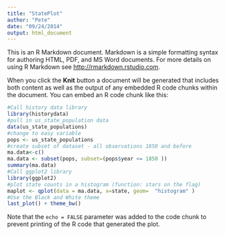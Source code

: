 ```yaml
---
title: "StatePlot"
author: "Pete"
date: "09/24/2014"
output: html_document
---
```


This is an R Markdown document. Markdown is a simple formatting syntax for authoring HTML, PDF, and MS Word documents. For more details on using R Markdown see <http://rmarkdown.rstudio.com>.

When you click the **Knit** button a document will be generated that includes both content as well as the output of any embedded R code chunks within the document. You can embed an R code chunk like this:

```r
#Call history data library
library(historydata)
#pull in us_state_population data
data(us_state_populations)
#change to easy variable
pops <- us_state_populations
#create subset of dataset - all observations 1850 and before
ma.data<-c()
ma.data <- subset(pops, subset=(pops$year <= 1850 ))
summary(ma.data)
#Call ggplot2 library
library(ggplot2)
#plot state counts in a histogram (function: stars on the flag)
maplot <- qplot(data = ma.data, x=state, geom=  "histogram" )
#Use the Black and White theme
last_plot() + theme_bw()

```


Note that the `echo = FALSE` parameter was added to the code chunk to prevent printing of the R code that generated the plot.

